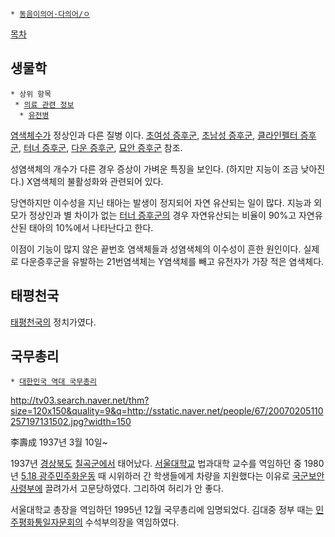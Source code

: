  * [[동음이의어·다의어/ㅇ]]

[[목차]]
== 생물학 ==
 * 상위 항목
  * [[의료 관련 정보]]
   * [[유전병]]
[[염색체]]수가 정상인과 다른 질병 이다. [[초여성 증후군]], [[초남성 증후군]], [[클라인펠터 증후군]], [[터너 증후군]], [[다운 증후군]], [[묘안 증후군]] 참조.

성염색체의 개수가 다른 경우 증상이 가벼운 특징을 보인다. (하지만 지능이 조금 낮아진다.) X염색체의 불활성화와 관련되어 있다. 

당연하지만 이수성을 지닌 태아는 발생이 정지되어 자연 유산되는 일이 많다. 지능과 외모가 정상인과 별 차이가 없는 [[터너 증후군]]의 경우 자연유산되는 비율이 90%고 자연유산된 태아의 10%에서 나타난다고 한다.

이점이 기능이 많지 않은 끝번호 염색체들과 성염색체의 이수성이 흔한 원인이다. 실제로 다운증후군을 유발하는 21번염색체는 Y염색체를 빼고 유전자가 가장 적은 염색체다.

== 태평천국 ==
[[태평천국]]의 정치가였다.

== 국무총리 ==
 * [[대한민국 역대 국무총리]]

http://tv03.search.naver.net/thm?size=120x150&quality=9&q=http://sstatic.naver.net/people/67/20070205110257197131502.jpg?width=150

李壽成
1937년 3월 10일~

1937년 [[경상북도]] [[칠곡군]]에서 태어났다. [[서울대학교]] 법과대학 교수를 역임하던 중 1980년 [[5.18 광주민주화운동]] 때 시위하러 간 학생들에게 차량을 지원했다는 이유로 [[국군기무사령부|국군보안사령부]]에 끌려가서 고문당하였다. 그리하여 허리가 안 좋다.

서울대학교 총장을 역임하던 1995년 12월 국무총리에 임명되었다. 김대중 정부 때는 [[민주평화통일자문회의]] 수석부의장을 역임하였다.
